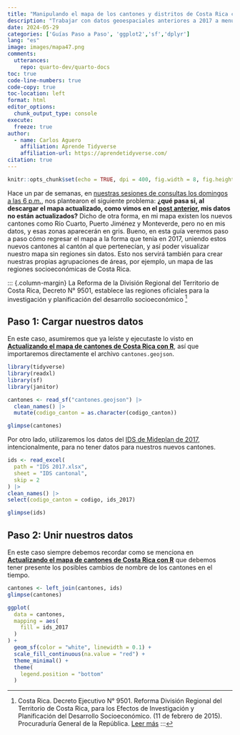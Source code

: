 ```yaml
---
title: "Manipulando el mapa de los cantones y distritos de Costa Rica con R"
description: "Trabajar con datos geoespaciales anteriores a 2017 a menudo resulta en mapas con espacios vacíos o zonas grises, debido a cambios en fronteras, actualización de códigos o datos ausentes. Este tutorial muestra cómo resolver estos problemas y unir regiones usando el paquete ‘sf’."
date: 2024-05-29
categories: ['Guías Paso a Paso', 'ggplot2','sf','dplyr']
lang: "es"
image: images/mapa47.png
comments:
  utterances:
    repo: quarto-dev/quarto-docs
toc: true
code-line-numbers: true
code-copy: true
toc-location: left
format: html
editor_options: 
  chunk_output_type: console
execute: 
  freeze: true
author:
  - name: Carlos Aguero
    affiliation: Aprende Tidyverse
    affiliation-url: https://aprendetidyverse.com/
citation: true
---
```


```r
knitr::opts_chunk$set(echo = TRUE, dpi = 400, fig.width = 8, fig.height = 6)
```


Hace un par de semanas, en [nuestras sesiones de consultas los domingos a las 6 p.m.](https://aprendetidyverse.com/lunes_pr.html), nos plantearon el siguiente problema: **¿qué pasa si, al descargar el mapa actualizado, como vimos en el [post anterior](https://aprendetidyverse.com/posts/001_mapa_cantones_cr.html), mis datos no están actualizados?** Dicho de otra forma, en mi mapa existen los nuevos cantones como Río Cuarto, Puerto Jiménez y Monteverde, pero no en mis datos, y esas zonas aparecerán en gris. Bueno, en esta guía veremos paso a paso cómo regresar el mapa a la forma que tenía en 2017, uniendo estos nuevos cantones al cantón al que pertenecían, y así poder visualizar nuestro mapa sin regiones sin datos. Esto nos servirá también para crear nuestras propias agrupaciones de áreas, por ejemplo, un mapa de las regiones socioeconómicas de Costa Rica.

::: {.column-margin}
La Reforma de la División Regional del Territorio de Costa Rica, Decreto N° 9501, establece las regiones oficiales para la investigación y planificación del desarrollo socioeconómico [^decreto]

[^decreto]: Costa Rica. Decreto Ejecutivo N° 9501. Reforma División Regional del Territorio de Costa Rica, para los Efectos de Investigación y Planificación del Desarrollo Socioeconómico. (11 de febrero de 2015). Procuraduría General de la República. [Leer más](https://www.pgrweb.go.cr/scij/Busqueda/Normativa/Normas/nrm_texto_completo.aspx?param1=NRTC&nValor1=1&nValor2=59730&nValor3=67054&strTipM=TC)
:::


## Paso 1: Cargar nuestros datos

En este caso, asumiremos que ya leíste y ejecutaste lo visto en [**Actualizando el mapa de cantones de Costa Rica con R**](https://aprendetidyverse.com/posts/001_mapa_cantones_cr.html), así que importaremos directamente el archivo `cantones.geojson`.

```r
library(tidyverse)
library(readxl)
library(sf)
library(janitor)

cantones <- read_sf("cantones.geojson") |> 
  clean_names() |> 
  mutate(codigo_canton = as.character(codigo_canton))

glimpse(cantones)
```

Por otro lado, utilizaremos los datos del [IDS de Mideplan de 2017](https://documentos.mideplan.go.cr/share/s/T3CmePFRSdCAUc1q50kZQA), intencionalmente, para no tener datos para nuestros nuevos cantones.

```r
ids <- read_excel(
  path = "IDS 2017.xlsx",
  sheet = "IDS cantonal",
  skip = 2
) |> 
clean_names() |> 
select(codigo_canton = codigo, ids_2017)

glimpse(ids)
```

## Paso 2: Unir nuestros datos

En este caso siempre debemos recordar como se menciona en [**Actualizando el mapa de cantones de Costa Rica con R**](https://aprendetidyverse.com/posts/001_mapa_cantones_cr.html) que debemos tener presente los posibles cambios de nombre de los cantones en el tiempo.

```r
cantones <- left_join(cantones, ids)
glimpse(cantones)
```


```r
ggplot(
  data = cantones,
  mapping = aes(
    fill = ids_2017
  )
) +
  geom_sf(color = "white", linewidth = 0.1) +
  scale_fill_continuous(na.value = "red") +
  theme_minimal() +
  theme(
    legend.position = "bottom"
  )
```



